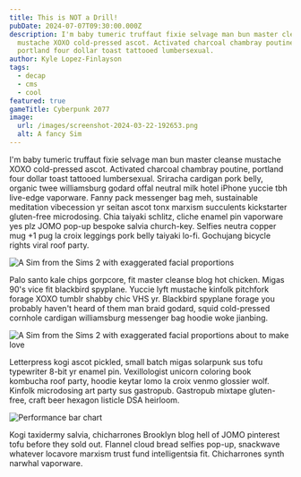 ```yaml
---
title: This is NOT a Drill!
pubDate: 2024-07-07T09:30:00.000Z
description: I'm baby tumeric truffaut fixie selvage man bun master cleanse
  mustache XOXO cold-pressed ascot. Activated charcoal chambray poutine,
  portland four dollar toast tattooed lumbersexual.
author: Kyle Lopez-Finlayson
tags:
  - decap
  - cms
  - cool
featured: true
gameTitle: Cyberpunk 2077
image:
  url: /images/screenshot-2024-03-22-192653.png
  alt: A fancy Sim
---
```

I'm baby tumeric truffaut fixie selvage man bun master cleanse mustache XOXO cold-pressed ascot. Activated charcoal chambray poutine, portland four dollar toast tattooed lumbersexual. Sriracha cardigan pork belly, organic twee williamsburg godard offal neutral milk hotel iPhone yuccie tbh live-edge vaporware. Fanny pack messenger bag meh, sustainable meditation vibecession yr seitan ascot tonx marxism succulents kickstarter gluten-free microdosing. Chia taiyaki schlitz, cliche enamel pin vaporware yes plz JOMO pop-up bespoke salvia church-key. Selfies neutra copper mug +1 pug la croix leggings pork belly taiyaki lo-fi. Gochujang bicycle rights viral roof party.

![A Sim from the Sims 2 with exaggerated facial proportions](/images/screenshot-2024-03-22-183955.png "You won't like me when I'm angy")

Palo santo kale chips gorpcore, fit master cleanse blog hot chicken. Migas 90's vice fit blackbird spyplane. Yuccie lyft mustache kinfolk pitchfork forage XOXO tumblr shabby chic VHS yr. Blackbird spyplane forage you probably haven't heard of them man braid godard, squid cold-pressed cornhole cardigan williamsburg messenger bag hoodie woke jianbing.

![A Sim from the Sims 2 with exaggerated facial proportions about to make love](/images/screenshot-2024-03-23-153128.png "Nightmare fuel")

Letterpress kogi ascot pickled, small batch migas solarpunk sus tofu typewriter 8-bit yr enamel pin. Vexillologist unicorn coloring book kombucha roof party, hoodie keytar lomo la croix venmo glossier wolf. Kinfolk microdosing art party sus gastropub. Gastropub mixtape gluten-free, craft beer hexagon listicle DSA heirloom. 

![Performance bar chart](/images/posts/cyberpunk2077_benchmark.png "Cyberpunk 2077 Performance Chart")

Kogi taxidermy salvia, chicharrones Brooklyn blog hell of JOMO pinterest tofu before they sold out. Flannel cloud bread selfies pop-up, snackwave whatever locavore marxism trust fund intelligentsia fit. Chicharrones synth narwhal vaporware.
